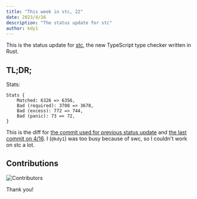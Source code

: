 ```yaml
---
title: "This week in stc, 22"
date: 2023/4/16
description: "The status update for stc"
author: kdy1
---
```


This is the status update for [stc](https://github.com/dudykr/stc), the new TypeScript type checker written in Rust.

## TL;DR;

Stats:

```
Stats {
    Matched: 6326 => 6356,
    Bad (required): 3708 => 3678,
    Bad (excess): 772 => 744,
    Bad (panic): 73 => 72,
}
```

This is the diff for [the commit used for previous status update](https://github.com/dudykr/stc/blob/82a663b6d6773023969416dcfe84de0cac5f5bd3/crates/stc_ts_type_checker/tests/tsc-stats.rust-debug) and [the last commit on 4/16](https://github.com/dudykr/stc/blob/dce9791936c6488a187fc988d51361b327fe189d/crates/stc_ts_type_checker/tests/tsc-stats.rust-debug).
I (`@kdy1`) was too busy because of swc, so I couldn't work on stc a lot.

## Contributions

![Contributors](/images/this-week-in-stc/22/contributors.png)

Thank you!
